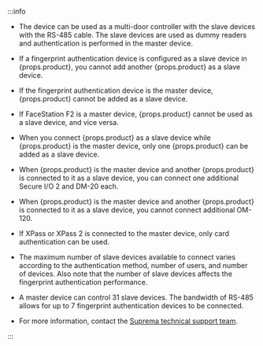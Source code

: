:::info

* The device can be used as a multi-door controller with the slave devices with the RS-485 cable. The slave devices are used as dummy readers and authentication is performed in the master device.

<Include product='biostation_3,facestation_f2'>

* If a fingerprint authentication device is configured as a slave device in {props.product}, you cannot add another {props.product} as a slave device.

* If the fingerprint authentication device is the master device, {props.product} cannot be added as a slave device.

* If FaceStation F2 is a master device, {props.product} cannot be used as a slave device, and vice versa.

* When you connect {props.product} as a slave device while {props.product} is the master device, only one {props.product} can be added as a slave device.

* When {props.product} is the master device and another {props.product} is connected to it as a slave device, you can connect one additional Secure I/O 2 and DM-20 each.

* When {props.product} is the master device and another {props.product} is connected to it as a slave device, you cannot connect additional OM-120.

</Include>

<Include product='bioentry_w3,biostation_2a,biolite_n2'>

* If XPass or XPass 2 is connected to the master device, only card authentication can be used.

</Include>

* The maximum number of slave devices available to connect varies according to the authentication method, number of users, and number of devices. Also note that the number of slave devices affects the fingerprint authentication performance.

* A master device can control 31 slave devices. The bandwidth of RS-485 allows for up to 7 fingerprint authentication devices to be connected.

* For more information, contact the [Suprema technical support team](https://support.supremainc.com).

:::
